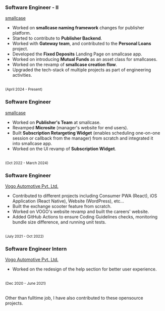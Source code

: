<div className={styles.expCallout} ref={expCalloutRef}></div>

<div className={styles.workWrapper} id='work-wrapper'>
  <div id="current">
    <div className={styles.pointer}></div>
    <h3>Software Engineer - II</h3>
    <a className={styles.orgLink} href="https://smallcase.com" target="_blank">
      smallcase
    </a>
    <ul>
      <li>Worked on <strong>smallcase naming framework</strong> changes for publisher platform.</li>
      <li>Started to contribute to <strong>Publisher Backend</strong>.</li>
      <li>Worked with <strong>Gateway team</strong>, and contributed to the <strong>Personal Loans</strong> project.</li>
      <li>Developed the <strong>Fixed Deposits</strong> Landing Page on smallcase app.</li>
      <li>Worked on introducing <strong>Mutual Funds</strong> as an asset class for smallcases.</li>
      <li>Worked on the revamp of <strong>smallcase creation flow</strong>.</li>
      <li>Upgraded the tech-stack of multiple projects as part of engineering activities.</li>
    </ul>
    <Github
      style={{ marginTop: 12 }}
      asLink
      href="https://github.com/akul-smallcase"
    />
    <br />
    <small>(April 2024 - Present)</small>
  </div>
  <div>
    <div 
      className={styles.pointer} 
      style={{
        background: isDarkTheme ? "#7ed6df" : "#ccc",
      }}
    ></div>
    <h3>Software Engineer</h3>
    <a className={styles.orgLink} href="https://smallcase.com" target="_blank">
      smallcase
    </a>
    <ul>
      <li>Worked on <strong>Publisher's Team</strong> at smallcase.</li>
      <li>Revamped <strong>Microsite</strong> (manager's website for end users).</li>
      <li>Built <strong>Subscription Retargeting Widget</strong> (enables scheduling one-on-one session or callback from the manager) from scratch and integrated it into smallcase app.</li>
      <li>Worked on the UI revamp of <strong>Subscription Widget</strong>.</li>
    </ul>
    <Github
      style={{ marginTop: 12 }}
      asLink
      href="https://github.com/akul-smallcase"
    />
    <br />
    <small>(Oct 2022 - March 2024)</small>
  </div>
  <div>
    <div
      className={styles.pointer}
      style={{
        background: isDarkTheme ? "#7ed6df" : "#ccc",
      }}
    ></div>
    <h3>Software Engineer</h3>
    <a className={styles.orgLink} href="https://vogo.in" target="_blank" rel="noreferrer">
      Vogo Automotive Pvt. Ltd.
    </a>
    <ul>
      <li>Contributed to different projects including Consumer PWA (React), iOS Application (React Native), Website (WordPress), etc...</li>
      <li>Built the exchange scooter feature from scratch.</li>
      <li>Worked on VOGO's website revamp and built the careers' website.</li>
      <li>Added GitHub Actions to ensure Coding Guidelines checks, monitoring bundle size difference, and running unit tests.</li>
    </ul>
    <Github
      style={{ marginTop: 12 }}
      asLink
      href="https://github.com/akul-srivastava"
    />
    <br />
    <small>(July 2021 - Oct 2022)</small>
  </div>
  <div>
    <div
      className={styles.pointer}
      style={{
        background: isDarkTheme ? "#7ed6df" : "#ccc",
      }}
    ></div>
    <h3>Software Engineer Intern</h3>
    <a className={styles.orgLink} href="https://vogo.in" target="_blank" rel="noreferrer">
      Vogo Automotive Pvt. Ltd.
    </a>
    <ul>
      <li>Worked on the redesign of the help section for better user experience.</li>
    </ul>
    <Github
      style={{ marginTop: 12 }}
      asLink
      href="https://github.com/akul-srivastava"
    />
    <br />
    <small>(Dec 2020 - June 2021)</small>
  </div>
  <span
    id='work-line'
    className={styles.line}
    style={{
      background: isDarkTheme ? "#7ed6df" : "#ccc",
    }}
  ></span>
</div>

<br />

<p>Other than fulltime job, I have also contributed to these <Link href='/opensource'>opensource projects</Link>.</p>